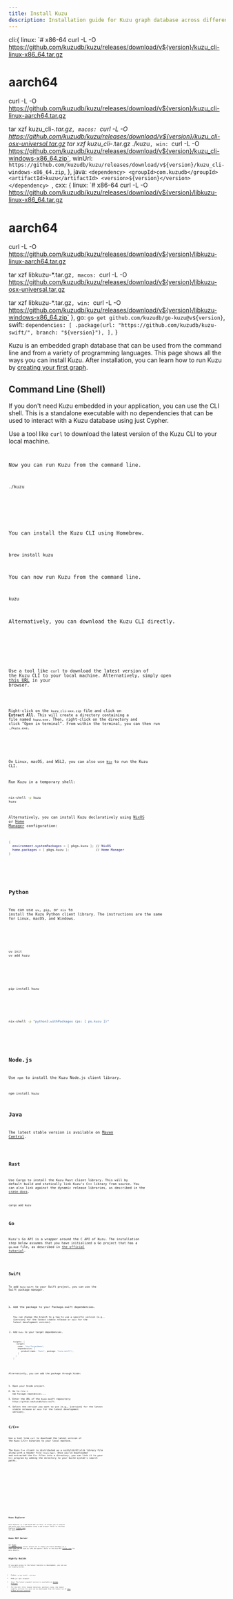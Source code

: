 ```yaml
---
title: Install Kuzu
description: Installation guide for Kuzu graph database across different platforms and programming languages with package managers.
---
```


<div class="padauk-regular">


  cli:{
    linux: `# x86-64
curl -L -O https://github.com/kuzudb/kuzu/releases/download/v${version}/kuzu_cli-linux-x86_64.tar.gz
# aarch64
curl -L -O https://github.com/kuzudb/kuzu/releases/download/v${version}/kuzu_cli-linux-aarch64.tar.gz

tar xzf kuzu_cli-*.tar.gz`,
macos: `curl -L -O https://github.com/kuzudb/kuzu/releases/download/v${version}/kuzu_cli-osx-universal.tar.gz
tar xzf kuzu_cli-*.tar.gz
./kuzu`,
win: `curl -L -O https://github.com/kuzudb/kuzu/releases/download/v${version}/kuzu_cli-windows-x86_64.zip`,
winUrl: `https://github.com/kuzudb/kuzu/releases/download/v${version}/kuzu_cli-windows-x86_64.zip`,
  },
java: `<dependency>
  <groupId>com.kuzudb</groupId>
  <artifactId>kuzu</artifactId>
  <version>${version}</version>
</dependency>
`,
cxx: {
    linux: `# x86-64
curl -L -O https://github.com/kuzudb/kuzu/releases/download/v${version}/libkuzu-linux-x86_64.tar.gz
# aarch64
curl -L -O https://github.com/kuzudb/kuzu/releases/download/v${version}/libkuzu-linux-aarch64.tar.gz

tar xzf libkuzu-*.tar.gz`,
    macos: `curl -L -O https://github.com/kuzudb/kuzu/releases/download/v${version}/libkuzu-osx-universal.tar.gz

tar xzf libkuzu-*.tar.gz`,
    win: `curl -L -O https://github.com/kuzudb/kuzu/releases/download/v${version}/libkuzu-windows-x86_64.zip`
},
go: `go get github.com/kuzudb/go-kuzu@v${version}`,
swift: `dependencies: [
  .package(url: "https://github.com/kuzudb/kuzu-swift/", branch: "${version}"),
],`
}

Kuzu is an embedded graph database that can be used from the command line and from
a variety of programming languages. This page shows all the ways you can install Kuzu.
After installation, you can learn how to run Kuzu by [creating your first graph](/get-started).

## Command Line (Shell)

If you don't need Kuzu embedded in your application, you can use the CLI shell. This is a standalone
executable with no dependencies that can be used to interact with a Kuzu database using just Cypher.

<Tabs syncKey="cli">
<TabItem label="Linux">

Use a tool like `curl` to download the latest version of the Kuzu CLI to your local machine.
<Code code={DOWNLOAD_LINKS.cli.linux} lang="bash" frame="terminal"/>

Now you can run Kuzu from the command line.

```bash
./kuzu
```

</TabItem>

<TabItem label="macOS">

You can install the Kuzu CLI using Homebrew.

```bash
brew install kuzu
```

You can now run Kuzu from the command line.

```bash
kuzu
```

Alternatively, you can download the Kuzu CLI directly.

<Code code={DOWNLOAD_LINKS.cli.macos} lang="bash" frame="terminal"/>

</TabItem>

<TabItem label="Windows">

Use a tool like `curl` to download the latest version of the Kuzu CLI to your local machine. Alternatively,
simply open 
<a href={DOWNLOAD_LINKS.cli.winUrl} target="_blank">this URL</a> in your browser.

<Code code={DOWNLOAD_LINKS.cli.win} lang="bash" frame="terminal"/>

Right-click on the `kuzu_cli-xxx.zip` file and click on **Extract All**. This will create a directory
containing a file named `kuzu.exe`. Then, right-click on the directory and click "Open in terminal".
From within the terminal, you can then run `./kuzu.exe`.

</TabItem>

<TabItem label="Nix">

On Linux, macOS, and WSL2, you can also use [`Nix`](https://nixos.org/learn) to run the Kuzu CLI.

Run Kuzu in a temporary shell:

```bash
nix-shell -p kuzu
kuzu
```

Alternatively, you can install Kuzu declaratively using [NixOS](https://nixos.org/manual/nixos/stable/#sec-package-management) or [Home Manager](https://github.com/nix-community/home-manager) configuration:

```nix
{
  environment.systemPackages = [ pkgs.kuzu ]; // NixOS
  home.packages = [ pkgs.kuzu ];              // Home Manager
}
```

</TabItem>

</Tabs>

## Python

You can use `uv`, `pip`, or `nix` to install the Kuzu Python client library.
The instructions are the same for Linux, macOS, and Windows.

<Tabs syncKey="python-package-manager">

<TabItem label="uv">

```bash
uv init
uv add kuzu
```

</TabItem>

<TabItem label="pip">

```bash
pip install kuzu
```

</TabItem>

<TabItem label="nix">

```bash
nix-shell -p "python3.withPackages (ps: [ ps.kuzu ])"
```

</TabItem>

</Tabs>

## Node.js

Use `npm` to install the Kuzu Node.js client library.

```bash
npm install kuzu
```

## Java

The latest stable version is available on [Maven Central](https://central.sonatype.com/artifact/com.kuzudb/kuzu).

<Code code={DOWNLOAD_LINKS.java} lang="xml" frame="terminal"/>

## Rust

Use Cargo to install the Kuzu Rust client library. This will by default build and statically link Kuzu's C++
library from source. You can also link against the dynamic release libraries, as described in the [crate docs](https://docs.rs/kuzu/latest/kuzu/#building).

```bash
cargo add kuzu
```

## Go

Kuzu's Go API is a wrapper around the C API of Kuzu. The installation step below assumes that you have
initialized a Go project that has a `go.mod` file, as described in [the official tutorial](https://go.dev/doc/tutorial/create-module).

<Code code={DOWNLOAD_LINKS.go} lang="bash" frame="terminal"/>

## Swift

To add `kuzu-swift` to your Swift project, you can use the Swift package manager.
1. Add the package to your Package.swift dependencies.
    <Code code={DOWNLOAD_LINKS.swift} lang="swift" frame="terminal"/>

    You can change the branch to a tag to use a specific version (e.g., {version} for the latest stable release or `main` for the latest development version).

2. Add `Kuzu` to your target dependencies.
    ```swift
    targets: [
      .target(
        name: "YourTargetName",
        dependencies: [
          .product(name: "Kuzu", package: "kuzu-swift"),
        ]
      )
    ]
    ```

Alternatively, you can add the package through Xcode:
1. Open your Xcode project.
2. Go to `File` > `Add Packages Dependencies...`.
3. Enter the URL of the kuzu-swift repository: `https://github.com/kuzudb/kuzu-swift`.
4. Select the version you want to use (e.g., {version} for the latest stable release or `main` for the latest development version).


## C/C++

Use a tool like `curl` to download the latest version of the Kuzu C/C++ binaries to your local machine.

The Kuzu C++ client is distributed as a so/dylib/dll+lib library file along with a header file (`kuzu.hpp`).
Once you've downloaded and extracted the C++ files into a directory, you can link it to your C++
program by adding the directory to your build system's search paths.

<Tabs syncKey="cli">

<TabItem label="Linux">

<Code code={DOWNLOAD_LINKS.cxx.linux} lang="bash" frame="terminal"/>


</TabItem>

<TabItem label="macOS">

<Code code={DOWNLOAD_LINKS.cxx.macos} lang="bash" frame="terminal"/>

</TabItem>

<TabItem label="Windows">

<Code code={DOWNLOAD_LINKS.cxx.win} lang="bash" frame="terminal"/>

</TabItem>

</Tabs>

## Kuzu Explorer

Kuzu Explorer is a web-based GUI for Kuzu. It allows you to explore and query your Kuzu database
using a web browser. Refer to the Kuzu Explorer [GitHub repo](https://github.com/kuzudb/explorer)
for more details.

## Kuzu MCP Server

Our [Model Context Protocol](https://modelcontextprotocol.io/introduction) server allows you to expose
your Kuzu database as a tool that can be used by LLMs and agents.
Refer to the Kuzu-MCP [GitHub repo](https://github.com/kuzudb/kuzu-mcp-server) for more details.

## Nightly Builds

If you want access to the latest features in development, you can use our nightly builds.

- Python: `uv pip install --pre kuzu`
- Node.js: `npm i kuzu@next`
- Java: The latest snapshot version is available on [GitHub Packages](https://github.com/kuzudb/kuzu/packages/2258307)
- For the CLI, C/C++ shared libraries, and Rust crate, the latest nightly versions for each can be
downloaded from the latest run of [this GitHub Actions workflow](https://github.com/kuzudb/kuzu/actions/workflows/build-and-deploy.yml).

</div>
